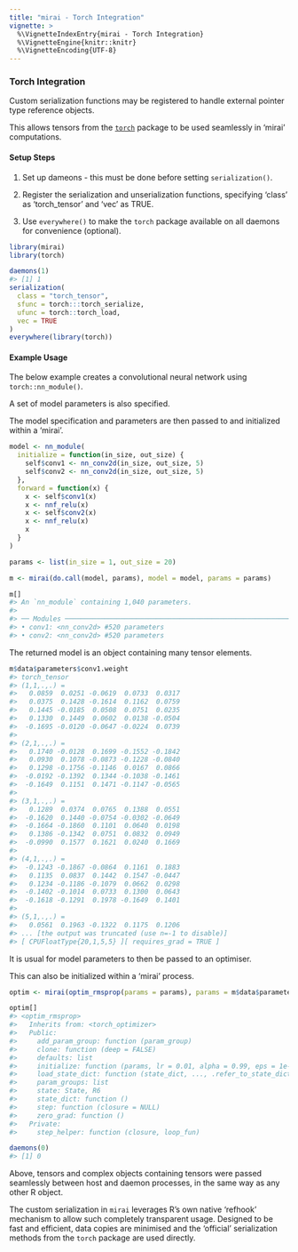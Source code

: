 ```yaml
---
title: "mirai - Torch Integration"
vignette: >
  %\VignetteIndexEntry{mirai - Torch Integration}
  %\VignetteEngine{knitr::knitr}
  %\VignetteEncoding{UTF-8}
---
```



### Torch Integration

Custom serialization functions may be registered to handle external pointer type reference objects.

This allows tensors from the [`torch`](https://torch.mlverse.org/) package to be used seamlessly in 'mirai' computations.

#### Setup Steps

1. Set up dameons - this must be done before setting `serialization()`.

2. Register the serialization and unserialization functions, specifying 'class' as 'torch_tensor' and 'vec' as TRUE.

3. Use `everywhere()` to make the `torch` package available on all daemons for convenience (optional).


``` r
library(mirai)
library(torch)

daemons(1)
#> [1] 1
serialization(
  class = "torch_tensor",
  sfunc = torch:::torch_serialize,
  ufunc = torch::torch_load,
  vec = TRUE
)
everywhere(library(torch))
```
#### Example Usage

The below example creates a convolutional neural network using `torch::nn_module()`.

A set of model parameters is also specified.

The model specification and parameters are then passed to and initialized within a 'mirai'.


``` r
model <- nn_module(
  initialize = function(in_size, out_size) {
    self$conv1 <- nn_conv2d(in_size, out_size, 5)
    self$conv2 <- nn_conv2d(in_size, out_size, 5)
  },
  forward = function(x) {
    x <- self$conv1(x)
    x <- nnf_relu(x)
    x <- self$conv2(x)
    x <- nnf_relu(x)
    x
  }
)

params <- list(in_size = 1, out_size = 20)

m <- mirai(do.call(model, params), model = model, params = params)

m[]
#> An `nn_module` containing 1,040 parameters.
#> 
#> ── Modules ──────────────────────────────────────────────────────────────────────────────────────────────────────────────
#> • conv1: <nn_conv2d> #520 parameters
#> • conv2: <nn_conv2d> #520 parameters
```
The returned model is an object containing many tensor elements.

``` r
m$data$parameters$conv1.weight
#> torch_tensor
#> (1,1,.,.) = 
#>   0.0859  0.0251 -0.0619  0.0733  0.0317
#>   0.0375  0.1428 -0.1614  0.1162  0.0759
#>   0.1445 -0.0185  0.0508  0.0751  0.0235
#>   0.1330  0.1449  0.0602  0.0138 -0.0504
#>  -0.1695 -0.0120 -0.0647 -0.0224  0.0739
#> 
#> (2,1,.,.) = 
#>   0.1740 -0.0128  0.1699 -0.1552 -0.1842
#>   0.0930  0.1078 -0.0873 -0.1228 -0.0840
#>   0.1298 -0.1756 -0.1146  0.0167  0.0866
#>  -0.0192 -0.1392  0.1344 -0.1038 -0.1461
#>  -0.1649  0.1151  0.1471 -0.1147 -0.0565
#> 
#> (3,1,.,.) = 
#>   0.1289  0.0374  0.0765  0.1388  0.0551
#>  -0.1620  0.1440 -0.0754 -0.0302 -0.0649
#>  -0.1664 -0.1860  0.1101  0.0640  0.0198
#>   0.1386 -0.1342  0.0751  0.0832  0.0949
#>  -0.0990  0.1577  0.1621  0.0240  0.1669
#> 
#> (4,1,.,.) = 
#>  -0.1243 -0.1867 -0.0864  0.1161  0.1883
#>   0.1135  0.0837  0.1442  0.1547 -0.0447
#>   0.1234 -0.1186 -0.1079  0.0662  0.0298
#>  -0.1402 -0.1014  0.0733  0.1300  0.0643
#>  -0.1618 -0.1291  0.1978 -0.1649  0.1401
#> 
#> (5,1,.,.) = 
#>   0.0561  0.1963 -0.1322  0.1175  0.1206
#> ... [the output was truncated (use n=-1 to disable)]
#> [ CPUFloatType{20,1,5,5} ][ requires_grad = TRUE ]
```
It is usual for model parameters to then be passed to an optimiser.

This can also be initialized within a 'mirai' process.

``` r
optim <- mirai(optim_rmsprop(params = params), params = m$data$parameters)

optim[]
#> <optim_rmsprop>
#>   Inherits from: <torch_optimizer>
#>   Public:
#>     add_param_group: function (param_group) 
#>     clone: function (deep = FALSE) 
#>     defaults: list
#>     initialize: function (params, lr = 0.01, alpha = 0.99, eps = 1e-08, weight_decay = 0, 
#>     load_state_dict: function (state_dict, ..., .refer_to_state_dict = FALSE) 
#>     param_groups: list
#>     state: State, R6
#>     state_dict: function () 
#>     step: function (closure = NULL) 
#>     zero_grad: function () 
#>   Private:
#>     step_helper: function (closure, loop_fun)

daemons(0)
#> [1] 0
```
Above, tensors and complex objects containing tensors were passed seamlessly between host and daemon processes, in the same way as any other R object.

The custom serialization in `mirai` leverages R's own native 'refhook' mechanism to allow such completely transparent usage. Designed to be fast and efficient, data copies are minimised and the 'official' serialization methods from the `torch` package are used directly.
